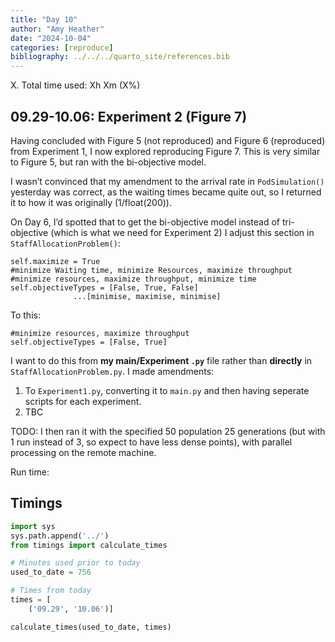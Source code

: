 ```yaml
---
title: "Day 10"
author: "Amy Heather"
date: "2024-10-04"
categories: [reproduce]
bibliography: ../../../quarto_site/references.bib
---
```


::: {.callout-note}

X. Total time used: Xh Xm (X%)

:::

## 09.29-10.06: Experiment 2 (Figure 7)

Having concluded with Figure 5 (not reproduced) and Figure 6 (reproduced) from Experiment 1, I now explored reproducing Figure 7. This is very similar to Figure 5, but ran with the bi-objective model.

I wasn't convinced that my amendment to the arrival rate in `PodSimulation()` yesterday was correct, as the waiting times became quite out, so I returned it to how it was originally (1/float(200)).

On Day 6, I'd spotted that to get the bi-objective model instead of tri-objective (which is what we need for Experiment 2) I adjust this section in `StaffAllocationProblem()`:

```
self.maximize = True
#minimize Waiting time, minimize Resources, maximize throughput  
#minimize resources, maximize throughput, minimize time
self.objectiveTypes = [False, True, False]
              ...[minimise, maximise, minimise]
```

To this:

```
#minimize resources, maximize throughput
self.objectiveTypes = [False, True]
```

I want to do this from **my main/Experiment `.py`** file rather than **directly** in `StaffAllocationProblem.py`. I made amendments:

1. To `Experiment1.py`, converting it to `main.py` and then having seperate scripts for each experiment.
2. TBC

TODO: I then ran it with the specified 50 population 25 generations (but with 1 run instead of 3, so expect to have less dense points), with parallel processing on the remote machine.

Run time:

## Timings

```python
import sys
sys.path.append('../')
from timings import calculate_times

# Minutes used prior to today
used_to_date = 756

# Times from today
times = [
    ('09.29', '10.06')]

calculate_times(used_to_date, times)
```